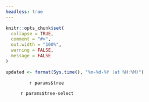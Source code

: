 ```yaml
---
headless: true
---
```


```r
knitr::opts_chunk$set(
  collapse = TRUE,
  comment = "#>",
  out.width = "100%",
  warning = FALSE,
  message = FALSE
)

```

```r
updated <- format(Sys.time(), "%m-%d-%Y (at %H:%M)")
```


<figure class="include">
<ul class="tree vertical-tree">
  `r params$tree`
</ul>
  `r params$tree-select`
</figure>